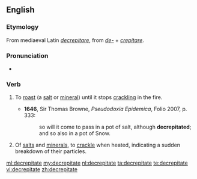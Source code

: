 ==English==

===Etymology===
From mediaeval Latin ''[[decrepitare]]'', from {{etyl|la|en}} ''[[de-]]'' + ''[[crepitare]]''.

===Pronunciation===
* {{IPA|/dɪˈkɹɛpɪteɪt/}}

===Verb===
{{en-verb|decrepitat|es}}

# {{context|transitive|lang=en}} To [[roast]] (a [[salt]] or [[mineral]]) until it stops [[crackling]] in the fire.
#* '''1646''', Sir Thomas Browne, ''Pseudodoxia Epidemica'', Folio 2007, p. 333:
#*: so will it come to pass in a pot of salt, although '''decrepitated'''; and so also in a pot of Snow.
# {{context|intransitive|lang=en}} Of [[salts]] and [[minerals]], to [[crackle]] when heated, indicating a sudden breakdown of their particles.

[[ml:decrepitate]]
[[my:decrepitate]]
[[nl:decrepitate]]
[[ta:decrepitate]]
[[te:decrepitate]]
[[vi:decrepitate]]
[[zh:decrepitate]]